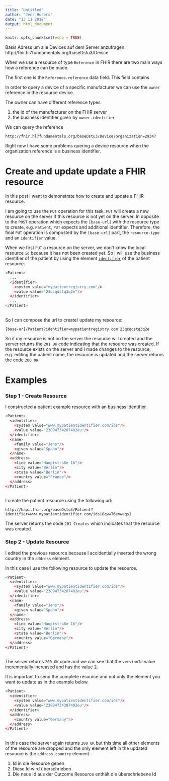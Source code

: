 ```yaml
---
title: "Untitled"
author: "Jens Hüsers"
date: "13 11 2018"
output: html_document
---
```


```r
knitr::opts_chunk$set(echo = TRUE)
```

Basis Adress um alle Devices auf dem Server anzufragen:
http://fhir.hl7fundamentals.org/baseDstu3/Device

When we use a resource of type `Reference` in FHIR there are two main ways how a reference can be made.

The first one is the `Reference.reference` data field.
This field contains

In order to query a device of a specific manufacturer we can use the `owner` reference in the resource device.

The owner can have different reference types.

1. the id of the manufacturer on the FHIR server
2. the business identifier given by `owner.identifier`

We can query the reference 

`http://fhir.hl7fundamentals.org/baseDstu3/Device?organization=29347`

Right now I have some problems quering a device resource when the organization reference is a business identifier.


# Create and update update a FHIR resource

In this post I want to demonstrate how to create and update a FHIR resource.

I am going to use the `PUT` operation for this task.
`PUT` will create a new resource on the server if this resource is not yet on the server.
In opposite to the `POST` operation which expects the `[base-url]` with the resource type to create, e.g. `Patient`, `PUT` expects and additional identifier.
Therefore, the final `PUT` operation is composted by the `[base-url]` part, the `resource-type` and an `identifier` value.

When we first `PUT` a resource on the server, we don't know the local resource `id` because it has not been created yet.
So I will use the business identifier of the patient by using the element [`identifier`](https://www.hl7.org/fhir/patient-definitions.html#Patient.identifier) of the patient resource.



```r

<Patient>
  ... 
  <identifier>
    <system value="mypatientregistry.com"/>
    <value value="23qcqdstq3q2e"/>
  </identifier>
  ...
</Patient>
  
```

So I can compose the url to create/ update my resource:

`[base-ur]/Patient?identifier=mypatientregistry.com|23qcqdstq3q2e`

So if my resource is not on the server the resource will created and the server returns the `201 OK` code indicating that the resource was created.
If the resource exists on the server and I made changes to the resource, e.g. editing the patient name, the resource is updated and the server returns the code `200 OK`.

# Examples

### Step 1 - Create Resource

I constructed a patient example resource with an business identifier.

```r

<Patient>
  <identifier>
    <system value="www.mypatientidentifier.com/ids"/>
    <value value="23894734287402eu"/>
  </identifier>
  <name>
    <family value="Jens"/>
    <given value="Spahn"/>
  </name>
  <address>
    <line value="Hauptstraße 16"/>
    <city value="Berlin"/>
    <state value="Berlin"/>
    <country value="France"/>
  </address>
</Patient>
  
```

I create the patient resource using the following url:

`http://hapi.fhir.org/baseDstu3/Patient?identifier=www.mypatientidentifier.com/ids|8qww76emweqs1`

The server returns the code `201 Creates` which indicates that the resource was created.

### Step 2 - Update Resource

I edited the previous resource because I accidentially inserted the wrong country in the `address` element.

In this case I use the following resource to update the resource.

```r

<Patient>
  <identifier>
    <system value="www.mypatientidentifier.com/ids"/>
    <value value="23894734287402eu"/>
  </identifier>
  <name>
    <family value="Jens"/>
    <given value="Spahn"/>
  </name>
  <address>
    <line value="Hauptstraße 16"/>
    <city value="Berlin"/>
    <state value="Berlin"/>
    <country value="Germany"/>
  </address>
</Patient>
  
```

The server returns `200 OK` code and we can see that the `versionId` value incrementally increased and has the value 2.

It is important to send the complete resource and not only the element you want to update as in the example below.

```r

<Patient>
  <identifier>
    <system value="www.mypatientidentifier.com/ids"/>
    <value value="23894734287402eu"/>
  </identifier>
  <address>
    <country value="Germany"/>
  </address>
</Patient>
  
```

In this case the server again returns `200 OK` but this time all other elements of the resource are dropped and the only element left in the updated resource is the `address.country` element.



1. Id in die Resource geben
2. Diese Id wird überschrieben
3. Die neue Id aus der Outcome Resource enthält die überschriebene Id